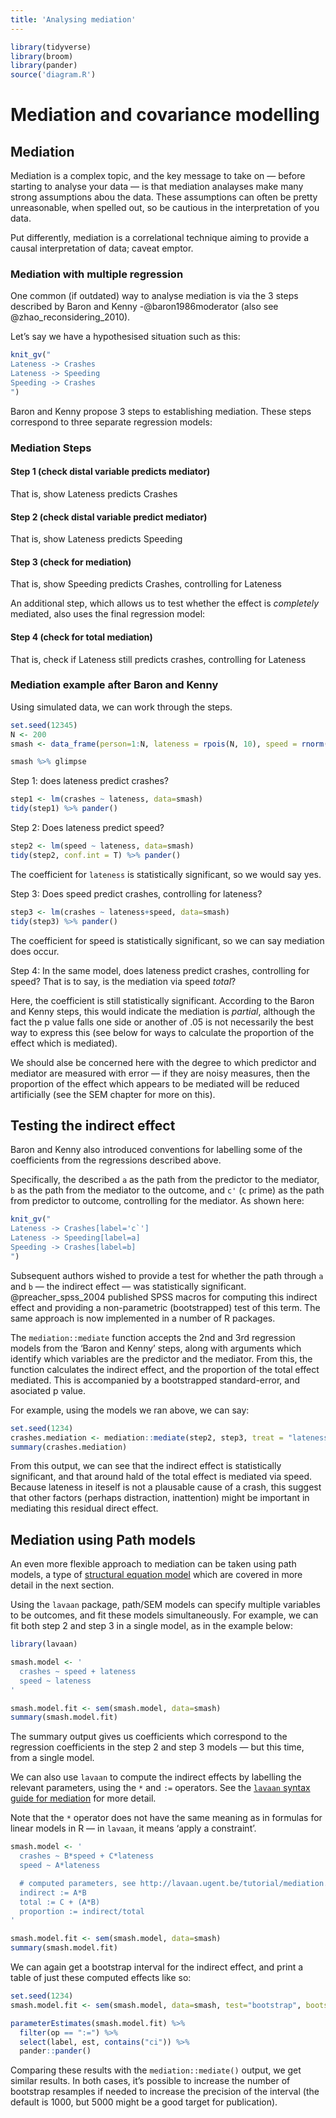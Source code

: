 ```yaml
---
title: 'Analysing mediation'
---
```


```r
library(tidyverse)
library(broom)
library(pander)
source('diagram.R')
```

# Mediation and covariance modelling

## Mediation {- #mediation}

Mediation is a complex topic, and the key message to take on — before starting
to analyse your data — is that mediation analayses make many strong assumptions
abou the data. These assumptions can often be pretty unreasonable, when spelled
out, so be cautious in the interpretation of you data.

Put differently, mediation is a correlational technique aiming to provide a
causal interpretation of data; caveat emptor.

### Mediation with multiple regression {-}

One common (if outdated) way to analyse mediation is via the 3 steps described
by Baron and Kenny -@baron1986moderator (also see @zhao_reconsidering_2010).

Let's say we have a hypothesised situation such as this:

```r
knit_gv("
Lateness -> Crashes
Lateness -> Speeding
Speeding -> Crashes
")
```

Baron and Kenny propose 3 steps to establishing mediation. These steps
correspond to three separate regression models:

### Mediation Steps {-}

#### Step 1 (check distal variable predicts mediator) {-}

That is, show Lateness predicts Crashes

#### Step 2 (check distal variable predict mediator) {-}

That is, show Lateness predicts Speeding

#### Step 3 (check for mediation) {-}

That is, show Speeding predicts Crashes, controlling for Lateness

An additional step, which allows us to test whether the effect is _completely_
mediated, also uses the final regression model:

#### Step 4 (check for total mediation) {-}

That is, check if Lateness still predicts crashes, controlling for Lateness   


### Mediation example after Baron and Kenny {-}

Using simulated data, we can work through the steps.

```r
set.seed(12345)
N <- 200
smash <- data_frame(person=1:N, lateness = rpois(N, 10), speed = rnorm(N, 30+.9*lateness, 10), crashes = rpois(N, 2+.3*speed+.3*lateness))
```

```r
smash %>% glimpse
```

Step 1: does lateness predict crashes?

```r
step1 <- lm(crashes ~ lateness, data=smash)
tidy(step1) %>% pander()
```

Step 2: Does lateness predict speed?

```r
step2 <- lm(speed ~ lateness, data=smash)
tidy(step2, conf.int = T) %>% pander()
```

The coefficient for `lateness` is statistically significant, so we would say
yes.

Step 3: Does speed predict crashes, controlling for lateness?

```r
step3 <- lm(crashes ~ lateness+speed, data=smash)
tidy(step3) %>% pander()
```

The coefficient for speed is statistically significant, so we can say mediation
does occur.

Step 4: In the same model, does lateness predict crashes, controlling for speed?
That is to say, is the mediation via speed _total_?

Here, the coefficient is still statistically significant. According to the Baron
and Kenny steps, this would indicate the mediation is _partial_, although the
fact the p value falls one side or another of .05 is not necessarily the best
way to express this (see below for ways to calculate the proportion of the
effect which is mediated).

We should alse be concerned here with the degree to which predictor and mediator
are measured with error — if they are noisy measures, then the proportion of the
effect which appears to be mediated will be reduced artificially (see the SEM
chapter for more on this).

## Testing the indirect effect {-}

Baron and Kenny also introduced conventions for labelling some of the
coefficients from the regressions described above.

Specifically, the described `a` as the path from the predictor to the mediator,
`b` as the path from the mediator to the outcome, and `c'` (`c` prime) as the
path from predictor to outcome, controlling for the mediator. As shown here:

```r
knit_gv("
Lateness -> Crashes[label='c`']
Lateness -> Speeding[label=a]
Speeding -> Crashes[label=b]
")
```

Subsequent authors wished to provide a test for whether the path through `a` and
`b` --- the indirect effect --- was statistically significant.
@preacher_spss_2004 published SPSS macros for computing this indirect effect and
providing a non-parametric (bootstrapped) test of this term. The same approach
is now implemented in a number of R packages.

The `mediation::mediate` function accepts the 2nd and 3rd regression models from
the 'Baron and Kenny' steps, along with arguments which identify which variables
are the predictor and the mediator. From this, the function calculates the
indirect effect, and the proportion of the total effect mediated. This is
accompanied by a bootstrapped standard-error, and asociated p value.

For example, using the models we ran above, we can say:

```r
set.seed(1234)
crashes.mediation <- mediation::mediate(step2, step3, treat = "lateness", mediator = "speed")
summary(crashes.mediation)

```

From this output, we can see that the indirect effect is statistically
significant, and that around hald of the total effect is mediated via speed.
Because lateness in iteself is not a plausable cause of a crash, this suggest
that other factors (perhaps distraction, inattention) might be important in
mediating this residual direct effect.

## Mediation using Path models

An even more flexible approach to mediation can be taken using path models, a
type of [structural equation model](#covariance-modelling) which are covered in
more detail in the next section.

Using the `lavaan` package, path/SEM models can specify multiple variables to be
outcomes, and fit these models simultaneously. For example, we can fit both step
2 and step 3 in a single model, as in the example below:

```r
library(lavaan)

smash.model <- '
  crashes ~ speed + lateness
  speed ~ lateness
'

smash.model.fit <- sem(smash.model, data=smash)
summary(smash.model.fit)
```

The summary output gives us coefficients which correspond to the regression
coefficients in the step 2 and step 3 models --- but this time, from a single
model.

We can also use `lavaan` to compute the indirect effects by labelling the
relevant parameters, using the `*` and `:=` operators. See the
[`lavaan` syntax guide for mediation](http://lavaan.ugent.be/tutorial/mediation.html)
for more detail.

Note that the `*` operator does not have the same meaning as in formulas for
linear models in R --- in `lavaan`, it means 'apply a constraint'.

```r
smash.model <- '
  crashes ~ B*speed + C*lateness
  speed ~ A*lateness

  # computed parameters, see http://lavaan.ugent.be/tutorial/mediation.html
  indirect := A*B
  total := C + (A*B)
  proportion := indirect/total
'

smash.model.fit <- sem(smash.model, data=smash)
summary(smash.model.fit)
```

We can again get a bootstrap interval for the indirect effect, and print a table
of just these computed effects like so:

```r
set.seed(1234)
smash.model.fit <- sem(smash.model, data=smash, test="bootstrap", bootstrap=100)

parameterEstimates(smash.model.fit) %>%
  filter(op == ":=") %>%
  select(label, est, contains("ci")) %>%
  pander::pander()
```

Comparing these results with the `mediation::mediate()` output, we get similar
results. In both cases, it's possible to increase the number of bootstrap
resamples if needed to increase the precision of the interval (the default is
1000, but 5000 might be a good target for publication).
